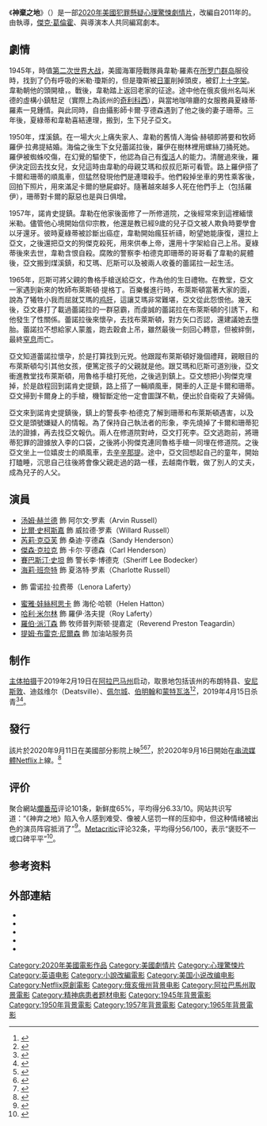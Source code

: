 {{noteTA
|G1=Show
|G2=Movie
|G3=PP
}}
{{Infobox film
| name           = 神棄之地
| original_name  = {{lang|en|''The Devil All the Time''}}
| image          = The Devil All the Time.jpg
| alt            = 
| caption        = 
| director       = {{link-en|安東尼歐·坎波斯|Antonio Campos (director)}}
| producer       = {{Plainlist|
* [[傑克·葛倫霍|傑克·葛倫霍]]
* Riva Marker
* {{link-en|藍道爾·波斯特|Randall Poster}}
* Max Born
}}
| screenplay     = {{Plainlist|
* Antonio Campos
* Paulo Campos
}}
| based_on       = {{Based on|{{link-en|神棄之地|The Devil All the Time}}|{{link-en|唐納·雷·波拉克|Donald Ray Pollock}}}}
| starring       = {{Plainlist|
* [[汤姆·赫兰德|汤姆·赫兰德]]
* [[比爾·史柯斯嘉|比爾·史柯斯嘉]]
* [[芮莉·克亞芙|芮莉·克亞芙]]
* [[傑森·克拉克|傑森·克拉克]]
* [[賽巴斯汀·史坦|賽巴斯汀·史坦]]
* [[海莉·班奈特|海莉·班奈特]]
* {{link-en|伊麗莎·斯坎倫|Eliza Scanlen}}
* [[蜜雅·娃絲柯思卡|蜜雅·娃絲柯思卡]]
* [[羅伯·派汀森|羅伯·派汀森]]
}}<!--PER BILLING BLOCK-->
| music          = {{Plainlist|
* Danny Bensi
* Saunder Jurriaans
}}
| cinematography = [[Lol_Crawley|Lol Crawley]]
| editing        = Sofía Subercaseaux
| studio         = {{Plainlist|
* [[Nine_Stories_Productions|Nine Stories Productions]]
* Bronx Moving Company
}}
| distributor    = [[Netflix|Netflix]]
| released       = {{Film date|2020|9|11|美國}}
| runtime        = 138分鐘
| country        = {{美國}}
| language       = [[英語|英語]]
| budget         = 
| gross          = 
| cn_name        = 
| hk_name        = 
| tw_name        = 
}}

《'''神棄之地'''》（{{lang-en|''The Devil All the Time''}}）是一部[[2020年電影|2020年]][[美國|美國]][[犯罪片|犯罪]][[懸疑|懸疑]][[心理驚悚|心理驚悚]][[劇情片|劇情片]]，改編自{{link-en|唐納·雷·波拉克|Donald Ray Pollock}}2011年的{{link-en|神棄之地|The Devil All the Time|同名小說}}。由{{link-en|安東尼歐·坎波斯|Antonio Campos (director)}}執導，[[傑克·葛倫霍|傑克·葛倫霍]]、{{link-en|藍道爾·波斯特|Randall Poster}}與導演本人共同編寫劇本。

== 劇情 ==
1945年，時值[[第二次世界大战|第二次世界大战]]，美國海軍陸戰隊員韋勒·羅素在[[所罗门群岛|所罗门群岛]]服役時，找到了仍有呼吸的{{tsl|en|Gunnery Sergeant|炮兵中士}}米勒·瓊斯的，但是瓊斯被[[大日本帝国陆军|日軍]]削掉頭皮，被釘上[[十字架|十字架]]。韋勒朝他的頭開槍，{{le|慈悲一擊|Coup de grâce|结束他的痛苦}}。戰後，韋勒踏上返回老家{{tsl|en|Coal River (West Virginia)|煤河 (西弗吉尼亚州)|煤溪鎮}}的征途。途中他在俄亥俄州名叫米德的虛構小鎮駐足（實際上為該州的[[奇利科西_(俄亥俄州)|奇利科西]]），與當地咖啡廳的女服務員夏綠蒂·羅素一見鍾情。與此同時，自由攝影師卡爾·亨德森遇到了他之後的妻子珊蒂。三年後，夏綠蒂和韋勒喜結連理，搬到{{tsl|en|Knockemstiff, Ohio|诺邓斯提弗 (俄亥俄州)|諾肯史提鎮}}，生下兒子亞文。

1950年，煤溪鎮。在一場大火上痛失家人、韋勒的舊情人海倫·赫頓即將要和牧師羅伊·拉弗提結婚。海倫之後生下女兒蕾諾拉後，羅伊在樹林裡用螺絲刀捅死她。羅伊被蜘蛛咬傷，在幻覺的驅使下，他認為自己有[[復活|復活]]人的能力。清醒過來後，羅伊決定回去找女兒，女兒這時由韋勒的母親艾瑪和叔叔厄斯可看管。路上羅伊搭了卡爾和珊蒂的順風車，但猛然發現他們是連環殺手。他們殺掉坐車的男性乘客後，回拍下照片，用來滿足卡爾的戀屍癖好。隨著越來越多人死在他們手上（包括羅伊），珊蒂對卡爾的厭惡也是與日俱增。

1957年，諾肯史提鎮。韋勒在他家後面修了一所修道院，之後經常來到這裡緬懷米勒。儘管他心境開始信仰宗教，他還是教已經9歲的兒子亞文被人欺負時要學會以牙還牙。彼時夏綠蒂被診斷出癌症，韋勒開始瘋狂祈禱，盼望她能康復，還拉上亞文，之後還把亞文的狗傑克殺死，用來供奉上帝，還用十字架給自己上吊。夏綠蒂後來去世，韋勒含恨自殺。腐敗的警察李·柏德克即珊蒂的哥哥看了韋勒的屍體後，亞文搬到煤溪鎮，和艾瑪、厄斯可以及被兩人收養的蕾諾拉一起生活。

1965年，厄斯可將父親的魯格手槍送給亞文，作為他的生日禮物。在教堂，亞文一家遇到新來的牧師布萊斯頓·提格丁。百樂餐進行時，布萊斯頓當著大家的面，說為了犧牲小我而屈就艾瑪的[[食用肝|鸡肝]]，這讓艾瑪非常難堪，亞文從此怨恨他。幾天後，亞文暴打了載過蕾諾拉的一群惡霸，而虔誠的蕾諾拉在布萊斯頓的引誘下，和他發生了性關係。蕾諾拉後來懷孕，去找布萊斯頓，對方矢口否認，還建議她去墮胎。蕾諾拉不想給家人蒙羞，跑去穀倉上吊，雖然最後一刻回心轉意，但被絆倒，最終[[窒息|窒息]]而亡。

亞文知道蕾諾拉懷孕，於是打算找到元兇。他跟蹤布萊斯頓好幾個禮拜，親眼目的布萊斯頓勾引其他女孩，便篤定孩子的父親就是他。跟艾瑪和厄斯可道別後，亞文衝進教堂找布萊斯頓，用魯格手槍打死他，之後逃到鎮上。亞文想把小狗傑克埋掉，於是啟程回到諾肯史提鎮，路上搭了一輛順風車，開車的人正是卡爾和珊蒂。亞文掃到卡爾身上的手槍，機智斷定他一定會圖謀不軌，便出於自衛殺了夫婦倆。

亞文來到諾肯史提鎮後，鎮上的警長李·柏德克了解到珊蒂和布萊斯頓遇害，以及亞文是頭號嫌疑人的情報。為了保持自己執法者的形象，李先燒掉了卡爾和珊蒂犯法的證據，再去找亞文報仇。兩人在修道院對峙，亞文打死李。亞文逃跑前，將珊蒂犯罪的證據放入李的口袋，之後將小狗傑克連同魯格手槍一同埋在修道院。之後亞文坐上一位嬉皮士的順風車，去[[辛辛那提|辛辛那提]]。途中，亞文回想起自己的童年，開始打瞌睡，沉思自己往後將會像父親走過的路一樣，去越南作戰，做了別人的丈夫，成為兒子的人父。

== 演員 ==
* [[汤姆·赫兰德|汤姆·赫兰德]] 飾 阿尔文·罗素（Arvin Russell）
* [[比爾·史柯斯嘉|比爾·史柯斯嘉]] 飾 威拉德·罗素（Willard Russell）
* [[芮莉·克亞芙|芮莉·克亞芙]] 飾 桑迪·亨德森（Sandy Henderson）
* [[傑森·克拉克|傑森·克拉克]] 飾 卡尔·亨德森（Carl Henderson）
* [[賽巴斯汀·史坦|賽巴斯汀·史坦]] 飾 警长李·博德克（Sheriff Lee Bodecker）
* [[海莉·班奈特|海莉·班奈特]] 飾 夏洛特·罗素（Charlotte Russell）
* {{link-en|伊麗莎·斯坎倫|Eliza Scanlen}} 飾 雷诺拉·拉费蒂（Lenora Laferty）
* [[蜜雅·娃絲柯思卡|蜜雅·娃絲柯思卡]] 飾 海伦·哈顿（Helen Hatton）
* [[哈利·米尔林|哈利·米尔林]] 飾 羅伊·洛夫提（Roy Laferty）
* [[羅伯·派汀森|羅伯·派汀森]] 飾 牧师普列斯顿·提嘉定（Reverend Preston Teagardin）
* [[提姆·布雷克·尼爾森|提姆·布雷克·尼爾森]] 飾 加油站服务员

== 制作 ==
[[主体拍摄|主体拍摄]]于2019年2月19日在[[阿拉巴马州|阿拉巴马州]]启动，取景地包括该州的布朗特县、[[安尼斯敦_(阿拉巴马州)|安尼斯敦]]、迪兹维尔（Deatsville）、[[佩尔城_(阿拉巴马州)|佩尔城]]、[[伯明翰_(阿拉巴马州)|伯明翰]]和[[蒙特瓦洛_(阿拉巴马州)|蒙特瓦洛]]<ref>{{web cite|url=https://www.backstage.com/magazine/article/make-a-deal-with-the-devil-all-the-time-66438|title=Make a Deal With ‘The Devil All the Time’|website=Backstage|access-date=2020-09-18|archive-date=2019-02-19|archive-url=https://web.archive.org/web/20190219183353/https://www.backstage.com/magazine/article/make-a-deal-with-the-devil-all-the-time-66438/|dead-url=no}}</ref><ref>{{web cite|url=https://www.latlong.net/location/the-devil-all-the-time-locations-624#:~:text=The%20Devil%20All%20the%20Time%20was%20shot%20in%20different%20cities,Jacksonville%2C%20Montevallo%2C%20and%20Riverside|title=Locations|website=latlong|access-date=2020-09-18|archive-date=2020-12-31|archive-url=https://web.archive.org/web/20201231160250/https://www.latlong.net/location/the-devil-all-the-time-locations-624#:~:text=The%20Devil%20All%20the%20Time%20was%20shot%20in%20different%20cities,Jacksonville%2C%20Montevallo%2C%20and%20Riverside|dead-url=no}}</ref>，2019年4月15日杀青<ref>{{Cite web|url=https://www.projectcasting.com/casting-calls-acting-auditions/tom-hollands-the-devil-all-the-time-is-now-casting/|title=Tom Holland's 'The Devil All The Time' is Now Casting!|first=Project|last=Casting|date=2019-02-08|access-date=2020-09-18|archive-date=2020-12-31|archive-url=https://web.archive.org/web/20201231160216/https://www.projectcasting.com/casting-calls-acting-auditions/tom-hollands-the-devil-all-the-time-is-now-casting/|dead-url=no}}</ref><ref>{{cite web|url=https://twitter.com/maryscotthodgin/status/1104534282624778241|title=Filming for the multi-million $$ @netflix film, "The Devil All the Time" happening in Bham today (Highland Park). Crew member says they're shooting the whole movie in AL & will wrap up April 15. The story is based on a book by David Ray Pollock & takes place in Ohio and West VA.|website=Twitter|accessdate=2019-04-15|archive-date=2020-10-11|archive-url=https://web.archive.org/web/20201011162406/https://twitter.com/maryscotthodgin/status/1104534282624778241|dead-url=no}}</ref>。

== 發行 ==
該片於2020年9月11日在美國部分影院上映<ref>{{Cite web|url=https://www.landmarktheatres.com/film-info/the-devil-all-the-time|title=FilmInfo|website=www.landmarktheatres.com|access-date=2020-09-15|archive-date=2020-12-31|archive-url=https://web.archive.org/web/20201231160250/https://www.landmarktheatres.com/film-info/the-devil-all-the-time|dead-url=no}}</ref><ref>{{Cite web |url=https://drafthouse.com/show/the-devil-all-the-time |title=存档副本 |access-date=2020-09-15 |archive-date=2021-10-24 |archive-url=https://web.archive.org/web/20211024173501/https://drafthouse.com/show/the-devil-all-the-time |dead-url=no }}</ref><ref>{{Cite web|url=https://www.clevelandcinemas.com/movie/309730/The-Devil-All-the-Time-Trailer-and-Info|title=Cleveland Cinemas | The Devil All the Time|website=www.clevelandcinemas.com|access-date=2020-09-15|archive-date=2020-09-23|archive-url=https://web.archive.org/web/20200923164442/https://www.clevelandcinemas.com/movie/309730/The-Devil-All-the-Time-Trailer-and-Info|dead-url=no}}</ref>，於2020年9月16日開始在[[串流媒體|串流媒體]][[Netflix|Netflix]]上線。<ref>{{cite web|url=https://ew.com/movies/tom-holland-the-devil-all-the-time/|title=Tom Holland-starring Southern Gothic saga The Devil All the Time to premiere on Netflix in September|website=Entertainment Weekly|first=Clark|last=Collis|date=2020-07-17|accessdate=2020-07-17|archive-date=2020-07-17|archive-url=https://web.archive.org/web/20200717191859/https://ew.com/movies/tom-holland-the-devil-all-the-time/|dead-url=no}}</ref>

== 评价 ==
聚合網站[[爛番茄|爛番茄]]评论101条，新鲜度65%，平均得分6.33/10。网站共识写道：“《神弃之地》陷入令人感到难受、像被人惩罚一样的压抑中，但这种情绪被出色的演员阵容抵消了”<ref>{{cite web |title= The Devil All the Time (2020) |url= https://www.rottentomatoes.com/m/the_devil_all_the_time |website= Rotten Tomatoes |access-date= 2020-09-17 |archive-date= 2020-11-17 |archive-url= https://web.archive.org/web/20201117010330/https://www.rottentomatoes.com/m/the_devil_all_the_time |dead-url= no }}</ref>。[[Metacritic|Metacritic]]评论32条，平均得分56/100，表示“褒贬不一或口碑平平”<ref>{{cite web |url=https://www.metacritic.com/movie/the-devil-all-the-time |title=The Devil All the Time Reviews |website=Metacritic |accessdate=2020-09-17 |archive-date=2020-12-31 |archive-url=https://web.archive.org/web/20201231160250/https://www.metacritic.com/movie/the-devil-all-the-time |dead-url=no }}</ref>。

== 参考资料 ==
{{Reflist|30em}}

== 外部連結 ==
* {{IMDb title|7395114}}
*{{Netflix title|81028870}}
* {{Rotten-tomatoes|the_devil_all_the_time}}
* {{metacritic film|the-devil-all-the-time}}
* {{douban|27194336}}

{{Netflix已上映電影與紀錄片}}
{{DEFAULTSORT:Devil All the Time, The}}
[[Category:2020年美國電影作品|Category:2020年美國電影作品]]
[[Category:美國劇情片|Category:美國劇情片]]
[[Category:心理驚悚片|Category:心理驚悚片]]
[[Category:英语电影|Category:英语电影]]
[[Category:小說改編電影|Category:小說改編電影]]
[[Category:美国小说改编电影|Category:美国小说改编电影]]
[[Category:Netflix原創電影|Category:Netflix原創電影]]
[[Category:俄亥俄州背景电影|Category:俄亥俄州背景电影]]
[[Category:阿拉巴馬州取景電影|Category:阿拉巴馬州取景電影]]
[[Category:精神病患者题材电影|Category:精神病患者题材电影]]
[[Category:1945年背景電影|Category:1945年背景電影]]
[[Category:1950年背景電影|Category:1950年背景電影]]
[[Category:1957年背景電影|Category:1957年背景電影]]
[[Category:1965年背景電影|Category:1965年背景電影]]
